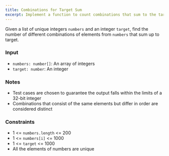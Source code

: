 ```yaml
---
title: Combinations for Target Sum
excerpt: Implement a function to count combinations that sum to the target
---
```



Given a list of unique integers `numbers` and an integer `target`, find the number of different combinations of elements from `numbers` that sum up to target.

### Input

- `numbers: number[]`: An array of integers
- `target: number`: An integer

### Notes

- Test cases are chosen to guarantee the output falls within the limits of a 32-bit integer
- Combinations that consist of the same elements but differ in order are considered distinct

<MDXTestExamples testCases={runTestCases} />

### Constraints

- 1 &lt;= `numbers.length` &lt;= 200
- 1 &lt;= `numbers[i]` &lt;= 1000
- 1 &lt;= `target` &lt;= 1000
- All the elements of numbers are unique
